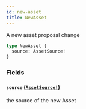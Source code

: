 ```yaml
---
id: new-asset
title: NewAsset
---
```


A new asset proposal change

```graphql
type NewAsset {
  source: AssetSource!
}
```

### Fields

#### `source` ([`AssetSource!`](/docs/graphql/unions/asset-source))

the source of the new Asset
